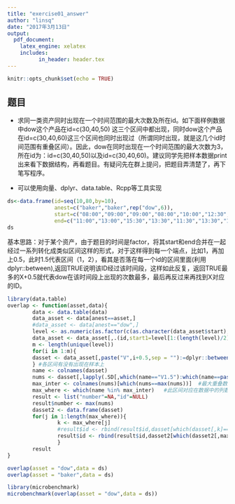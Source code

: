 ```yaml
---
title: "exercise01_answer"
author: "linsq"
date: "2017年3月13日"
output: 
  pdf_document: 
    latex_engine: xelatex
    includes:
          in_header: header.tex
---
```


```r
knitr::opts_chunk$set(echo = TRUE)
```

## 题目

- 求同一类资产同时出现在一个时间范围的最大次数及所在id。如下面样例数据中dow这个产品在id=c(30,40,50) 这三个区间中都出现，同时dow这个产品在id=c(30,40,60)这三个区间也同时出现过（所谓同时出现，就是这几个id时间范围有重叠区间）。因此，dow在同时出现在一个时间范围的最大次数为3，所在id为：id=c(30,40,50)以及id=c(30,40,60)。建议同学先把样本数据print出来看下数据结构，再看题目。有疑问先在群上提问，把题目弄清楚了，再下笔写程序。

- 可以使用向量、dplyr、data.table、Rcpp等工具实现


```r
ds<-data.frame(id=seq(10,80,by=10),
               anest=c("baker","baker",rep("dow",6)),
               start=c("08:00","09:00","09:00","08:00","10:00","12:30","13:30","18:00"),
               end=c("11:00","13:00","15:30","13:30","11:30","13:30","14:30","19:00"))
ds

```


基本思路：对于某个资产，由于题目的时间是factor，将其start和end合并在一起经过一系列转化成类似区间这样的形式，对于这样得到每一个端点，比如1，再加上0.5，此时1.5代表区间（1，2），看其是否落在每一个id的区间里面(利用dplyr::between),返回TRUE说明该ID经过该时间段，这样如此反复，返回TRUE最多的X+0.5就代表dow在该时间段上出现的次数最多，最后再反过来再找到X对应的ID。
```r
library(data.table)
overlap <- function(asset,data){
        data <- data.table(data)
        data_asset <- data[anest==asset,]
        #data_asset <- data[anest=="dow",]
        level <- as.numeric(as.factor(c(as.character(data_asset$start),as.character(data_asset$end))))  #将时间排序
        data_asset <- data_asset[,.(id,start1=level[1:(length(level)/2)],end1=level[-c(1:(length(level)/2))])] #类似区间形式
        m <- length(unique(level))
        for(i in 1:m){
        dasset <- data_asset[,paste("V",i+0.5,sep = ""):=dplyr::between(i+0.5,start1,end1),by=id]
        } #各区间有没有出现在样本上
        name <- colnames(dasset)
        nums <- dasset[,lapply(.SD[,which(name=="V1.5"):which(name==paste("V",m+0.5,sep = ""))],sum)] #各个区间上的重叠数
        max_inter <- colnames(nums)[which(nums==max(nums))]  #最大重叠数对应的区间
        max_where <- which(name %in% max_inter)   #此区间对应在数据中的列数
        result <- list("number"=NA,"id"=NULL)
        result$number <- max(nums)
        dasset2 <- data.frame(dasset)
        for(j in 1:length(max_where)){
                k <- max_where[j]
                #result$id <- rbind(result$id,dasset[which(dasset[,k]==TRUE),id])  #此处会出错，data.table似乎无法识别k
                result$id <- rbind(result$id,dasset2[which(dasset2[,max_where[j]]==TRUE),]$id)
                }
        result
}

overlap(asset = "dow",data = ds)
overlap(asset = "baker",data = ds)

library(microbenchmark)
microbenchmark(overlap(asset = "dow",data = ds))

```


